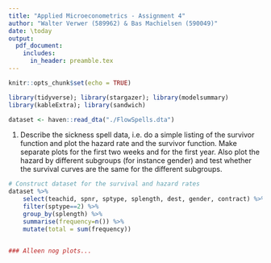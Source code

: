 ```yaml
---
title: "Applied Microeconometrics - Assignment 4"
author: "Walter Verwer (589962) & Bas Machielsen (590049)"
date: \today
output:
  pdf_document:
    includes:
      in_header: preamble.tex
---
```


```r
knitr::opts_chunk$set(echo = TRUE)

library(tidyverse); library(stargazer); library(modelsummary)
library(kableExtra); library(sandwich)

dataset <- haven::read_dta("./FlowSpells.dta") 
```

1. Describe the sickness spell data, i.e. do a simple listing of the survivor function and plot the hazard rate and the survivor function. Make separate plots for the first two weeks and for the first year. Also plot the hazard by different subgroups (for instance gender) and test whether the survival curves are the same for the different subgroups.

```r
# Construct dataset for the survival and hazard rates
dataset %>%
    select(teachid, spnr, sptype, splength, dest, gender, contract) %>%
    filter(sptype==2) %>%
    group_by(splength) %>%
    summarise(frequency=n()) %>%
    mutate(total = sum(frequency))


### Alleen nog plots...
    
```